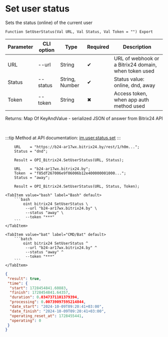 ﻿---
sidebar_position: 18
---


# Set user status
 Sets the status (online) of the current user



`Function SetUserStatus(Val URL, Val Status, Val Token = "") Export`

  | Parameter | CLI option | Type | Required | Description |
  |-|-|-|-|-|
  | URL | --url | String | &#x2714; | URL of webhook or a Bitrix24 domain, when token used |
  | Status | --status | String, Number | &#x2714; | Status value: online, dnd, away |
  | Token | --token | String | &#x2716; | Access token, when app auth method used |

  
  Returns:  Map Of KeyAndValue - serialized JSON of answer from Bitrix24 API

<br/>

:::tip
Method at API documentation: [im.user.status.set](https://dev.1c-bitrix.ru/learning/course/index.php?COURSE_ID=93&LESSON_ID=11499)
:::
<br/>



```bsl title="1C:Enterprise/OneScript code example"
    URL    = "https://b24-ar17wx.bitrix24.by/rest/1/h0m...";
    Status = "dnd";

    Result = OPI_Bitrix24.SetUserStatus(URL, Status);

    URL    = "b24-ar17wx.bitrix24.by";
    Token  = "f85df267006e9f06006b12e400000001000...";
    Status = "away";

    Result = OPI_Bitrix24.SetUserStatus(URL, Status, Token);
```
 

 <Tabs>
  
    <TabItem value="bash" label="Bash" default>
        ```bash
            oint bitrix24 SetUserStatus \
             --url "b24-ar17wx.bitrix24.by" \
             --status "away" \
             --token "***"
        ```
    </TabItem>
  
    <TabItem value="bat" label="CMD/Bat" default>
        ```batch
            oint bitrix24 SetUserStatus ^
             --url "b24-ar17wx.bitrix24.by" ^
             --status "away" ^
             --token "***"
        ```
    </TabItem>
</Tabs>


```json title="Result"
{
 "result": true,
 "time": {
  "start": 1728454841.60883,
  "finish": 1728454841.64357,
  "duration": 0.0347371101379394,
  "processing": 0.00739097595214844,
  "date_start": "2024-10-09T09:20:41+03:00",
  "date_finish": "2024-10-09T09:20:41+03:00",
  "operating_reset_at": 1728455441,
  "operating": 0
 }
}
```
